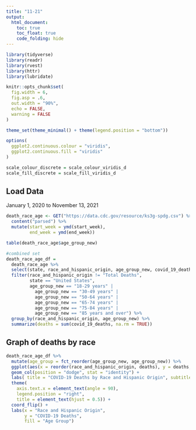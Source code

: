 ```yaml
---
title: "11-21"
output: 
  html_document:
    toc: true
    toc_float: true
    code_folding: hide
---
```


```r
library(tidyverse)
library(readr)
library(rvest)
library(httr)
library(lubridate)

knitr::opts_chunk$set(
  fig.width = 6,
  fig.asp = .6,
  out.width = "90%", 
  echo = FALSE,
  warning = FALSE
)

theme_set(theme_minimal() + theme(legend.position = "bottom"))

options(
  ggplot2.continuous.colour = "viridis",
  ggplot2.continuous.fill = "viridis"
)

scale_colour_discrete = scale_colour_viridis_d
scale_fill_discrete = scale_fill_viridis_d

```

## Load Data
January 1, 2020 to November 13, 2021

```r

death_race_age <- GET("https://data.cdc.gov/resource/ks3g-spdg.csv") %>% 
  content("parsed") %>%
  mutate(start_week = ymd(start_week),
         end_week = ymd(end_week))

table(death_race_age$age_group_new)

#combined set
death_race_age_df = 
  death_race_age %>%
  select(state, race_and_hispanic_origin, age_group_new, covid_19_deaths) %>% 
  filter(race_and_hispanic_origin != "Total Deaths",
         state == "United States",
         age_group_new == "18-29 years" |
           age_group_new == "30-49 years" |
           age_group_new == "50-64 years" | 
           age_group_new == "65-74 years" | 
           age_group_new == "75-84 years" | 
           age_group_new == "85 years and over") %>% 
  group_by(race_and_hispanic_origin, age_group_new) %>% 
  summarize(deaths = sum(covid_19_deaths, na.rm = TRUE))

```

## Graph of deaths by race 
```r

death_race_age_df %>% 
  mutate(age_group = fct_reorder(age_group_new, age_group_new)) %>% 
  ggplot(aes(x = reorder(race_and_hispanic_origin, deaths), y = deaths, fill = age_group)) + 
  geom_col(position = "dodge", stat = "identity") + 
  labs( title = "COVID-19 Deaths by Race and Hispanic Origin", subtitle = "January 2020 - Novemember 13, 2021") +
  theme(
    axis.text.x = element_text(angle = 90), 
    legend.position = "right", 
    title = element_text(hjust = 0.5)) + 
  coord_flip() +
  labs(x = "Race and Hispanic Origin",
       y = "COVID-19 Deaths",
       fill = "Age Group") 
  
  
```

